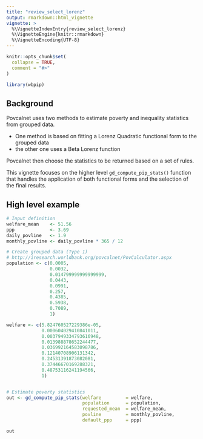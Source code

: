 ```yaml
---
title: "review_select_lorenz"
output: rmarkdown::html_vignette
vignette: >
  %\VignetteIndexEntry{review_select_lorenz}
  %\VignetteEngine{knitr::rmarkdown}
  %\VignetteEncoding{UTF-8}
---
```


```r
knitr::opts_chunk$set(
  collapse = TRUE,
  comment = "#>"
)
```

```r
library(wbpip)
```

## Background
Povcalnet uses two methods to estimate poverty and inequality statistics from 
grouped data.  

- One method is based on fitting a Lorenz Quadratic functional form to the 
grouped data  
- the other one uses a Beta Lorenz function  

Povcalnet then choose the statistics to be returned based on a set of rules.

This vignette focuses on the higher level `gd_compute_pip_stats()` function that
handles the application of both functional forms and the selection of the final
results.

## High level example
```r
# Input definition
welfare_mean    <- 51.56
ppp             <- 3.69
daily_povline   <- 1.9
monthly_povline <- daily_povline * 365 / 12

# Create grouped data (Type 1)
# http://iresearch.worldbank.org/povcalnet/PovCalculator.aspx
population <- c(0.0005,
                0.0032,
                0.014799999999999999,
                0.0443,
                0.0991,
                0.257,
                0.4385,
                0.5938,
                0.7089,
                1)

welfare <- c(5.824760527229386e-05,
             0.000604029410841011,
             0.0037949334793616948,
             0.013988878652244477,
             0.036992164583098786,
             0.12140708906131342,
             0.24531391873082081,
             0.37446670169288321,
             0.48753116241194566,
             1)


# Estimate poverty statistics
out <- gd_compute_pip_stats(welfare         = welfare,
                            population      = population,
                            requested_mean  = welfare_mean,
                            povline         = monthly_povline,
                            default_ppp     = ppp)

out

```
